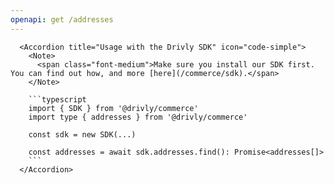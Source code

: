 ```yaml
---
openapi: get /addresses
---
```


      <Accordion title="Usage with the Drivly SDK" icon="code-simple">
        <Note>
          <span class="font-medium">Make sure you install our SDK first. You can find out how, and more [here](/commerce/sdk).</span>
        </Note>

        ```typescript
        import { SDK } from '@drivly/commerce'
        import type { addresses } from '@drivly/commerce'

        const sdk = new SDK(...)

        const addresses = await sdk.addresses.find(): Promise<addresses[]>
        ```
      </Accordion>
